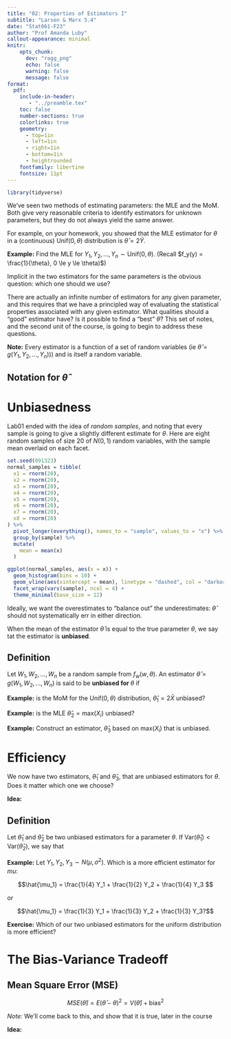 ```yaml
---
title: "02: Properties of Estimators I"
subtitle: "Larsen & Marx 5.4"
date: "Stat061-F23"
author: "Prof Amanda Luby"
callout-appearance: minimal
knitr:
    opts_chunk: 
      dev: "ragg_png"
      echo: false
      warning: false
      message: false
format:
  pdf:
    include-in-header: 
       - "../preamble.tex"
    toc: false
    number-sections: true
    colorlinks: true
    geometry:
      - top=1in
      - left=1in
      - right=1in
      - bottom=1in
      - heightrounded
    fontfamily: libertine
    fontsize: 11pt
---
```


```r
library(tidyverse)
```

We've seen two methods of estimating parameters: the MLE and the MoM. Both give very reasonable criteria to identify estimators for unknown parameters, but they do not always yield the same answer. 

For example, on your homework, you showed that the MLE estimator for $\theta$ in a (continuous) Unif($0, \theta)$ distribution is $\hat{\theta} = 2\bar{Y}$. 

**Example:** Find the MLE for $Y_1, Y_2, ..., Y_n \sim \text{Unif}(0, \theta)$. (Recall $f_y(y) = \frac{1}{\theta}, 0 \le y \le \theta)$)

\vspace{2.5in} 

Implicit in the two estimators for the same parameters is the obvious question: which one should we use? 

There are actually an infinite number of estimators for any given parameter, and this requires that we have a principled way of evaluating the statistical properties associated with any given estimator. What qualities should a "good" estimator have? Is it possible to find a "best" $\hat{\theta}$? This set of notes, and the second unit of the course, is going to begin to address these questions. 

**Note:** Every estimator is a function of a set of random variables (ie $\hat{\theta} = g(Y_1, Y_2, ..., Y_n))$) and is itself a random variable. 

\vspace{.5in} 

::: callout-note
## Notation for $\hat{\theta}$
\vspace{1in}
:::

# Unbiasedness

Lab01 ended with the idea of *random samples*, and noting that every sample is going to give a slightly different estimate for $\theta$. Here are eight random samples of size 20 of $N(0,1)$ random variables, with the sample mean overlaid on each facet. 

```r
set.seed(091323)
normal_samples = tibble(
  x1 = rnorm(20),
  x2 = rnorm(20),
  x3 = rnorm(20),
  x4 = rnorm(20),
  x5 = rnorm(20),
  x6 = rnorm(20),
  x7 = rnorm(20),
  x8 = rnorm(20)
) %>%
  pivot_longer(everything(), names_to = "sample", values_to = "x") %>%
  group_by(sample) %>%
  mutate(
    mean = mean(x)
  )

ggplot(normal_samples, aes(x = x)) + 
  geom_histogram(bins = 10) + 
  geom_vline(aes(xintercept = mean), linetype = "dashed", col = "darkorange") +
  facet_wrap(vars(sample), ncol = 4) + 
  theme_minimal(base_size = 12) 

```

Ideally, we want the overestimates to "balance out" the underestimates: $\hat{\theta}$ should not systematically err in either direction. 

\vspace{3in}

When the mean of the estimator $\hat{\theta}$ is equal to the true parameter $\theta$, we say tat the estimator is **unbiased**. 

:::callout-note
## Definition 

Let $W_1, W_2, ..., W_n$ be a random sample from $f_w(w, \theta)$. An estimator $\hat{\theta} = g(W_1, W_2, ..., W_n)$ is said to be **unbiased for ** $\theta$ if

:::

**Example:** is the MoM for the Unif$(0, \theta)$ distribution, $\hat{\theta}_1 = 2\bar{X}$ unbiased? 

\vspace{2in}

**Example:** is the MLE $\hat{\theta}_2 = \text{max}({X_i})$ unbiased? 

\vspace{4in} 

**Example:** Construct an estimator, $\hat{\theta}_3$ based on $\text{max}({X_i})$ that is unbiased. 

\vspace{2in}

# Efficiency

We now have two estimators, $\hat{\theta}_1$ and $\hat{\theta}_3$, that are unbiased estimators for $\theta$. Does it matter which one we choose? 

**Idea:** 

\vspace{3in} 

:::callout-note
## Definition 

Let $\hat{\theta}_1$ and $\hat{\theta}_2$ be two unbiased estimators for a parameter $\theta$. If $\text{Var}(\hat{\theta}_1) < \text{Var}(\hat{\theta}_2)$, we say that 
\vspace{.5in}
:::

**Example:** Let $Y_1, Y_2, Y_3 \sim N(\mu, \sigma^2)$. Which is a more efficient estimator for $mu$: 

$$\hat{\mu_1} = \frac{1}{4} Y_1 + \frac{1}{2} Y_2 + \frac{1}{4} Y_3 $$ 

or 

$$\hat{\mu_1} = \frac{1}{3} Y_1 + \frac{1}{3} Y_2 + \frac{1}{3} Y_3?$$ 
\vspace{2in}

**Exercise:** Which of our two unbiased estimators for the uniform distribution is more efficient? 

\pagebreak

# The Bias-Variance Tradeoff

:::callout-note
## Mean Square Error (MSE) 

$$MSE(\hat{\theta}) = E(\hat{\theta} - \theta)^2 = V(\hat{\theta}) + \text{bias}^2$$
:::
*Note:* We'll come back to this, and show that it is true, later in the course

**Idea:** 


